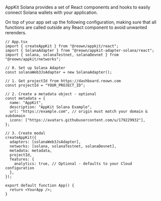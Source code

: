 AppKit Solana provides a set of React components and hooks to easily connect Solana wallets with your application.

On top of your app set up the following configuration, making sure that all functions are called outside any React component to avoid unwanted rerenders.

```tsx
// App.tsx
import { createAppKit } from "@reown/appkit/react";
import { SolanaAdapter } from "@reown/appkit-adapter-solana/react";
import { solana, solanaTestnet, solanaDevnet } from "@reown/appkit/networks";

// 0. Set up Solana Adapter
const solanaWeb3JsAdapter = new SolanaAdapter();

// 1. Get projectId from https://dashboard.reown.com
const projectId = "YOUR_PROJECT_ID";

// 2. Create a metadata object - optional
const metadata = {
  name: "AppKit",
  description: "AppKit Solana Example",
  url: "https://example.com", // origin must match your domain & subdomain
  icons: ["https://avatars.githubusercontent.com/u/179229932"],
};

// 3. Create modal
createAppKit({
  adapters: [solanaWeb3JsAdapter],
  networks: [solana, solanaTestnet, solanaDevnet],
  metadata: metadata,
  projectId,
  features: {
    analytics: true, // Optional - defaults to your Cloud configuration
  },
});

export default function App() {
  return <YourApp />;
}
```
